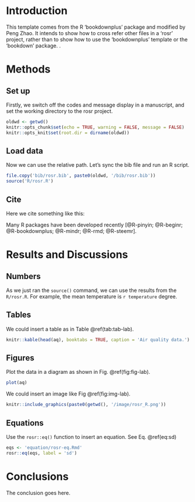 # Introduction

This template comes from the R 'bookdownplus' package and modified by Peng Zhao. It intends to show how to cross refer other files in a 'rosr' project, rather than to show how to use the 'bookdownplus' template or the 'bookdown' package.
.


# Methods

## Set up

Firstly, we switch off the codes and message display in a manuscript, and set the working directory to the rosr project.

```r
oldwd <- getwd()
knitr::opts_chunk$set(echo = TRUE, warning = FALSE, message = FALSE) 
knitr::opts_knit$set(root.dir = dirname(oldwd))
```

## Load data

Now we can use the relative path. Let's sync the bib file and run an R script.

```r
file.copy('bib/rosr.bib', paste0(oldwd, '/bib/rosr.bib'))
source('R/rosr.R')
```

## Cite

Here we cite something like this:

Many R packages have been developed recently [@R-pinyin; @R-beginr; @R-bookdownplus; @R-mindr; @R-rmd; @R-steemr].

# Results and Discussions

## Numbers

As we just ran the `source()` command, we can use the results from the `R/rosr.R`. For example, the mean temperature is `r temperature` degree.

## Tables

We could insert a table as in Table \@ref(tab:tab-lab).

```r
knitr::kable(head(aq), booktabs = TRUE, caption = 'Air quality data.')
```

## Figures

Plot the data in a diagram as shown in Fig. \@ref(fig:fig-lab).

```r
plot(aq)
```

We could insert an image like Fig \@ref(fig:img-lab).

```r
knitr::include_graphics(paste0(getwd(), '/image/rosr_R.png'))
```


## Equations

Use the `rosr::eq()` function to insert an equation. See Eq. \@ref(eq:sd)

```r
eqs <- 'equation/rosr-eq.Rmd'
rosr::eq(eqs, label = 'sd')
```

# Conclusions

The conclusion goes here.
